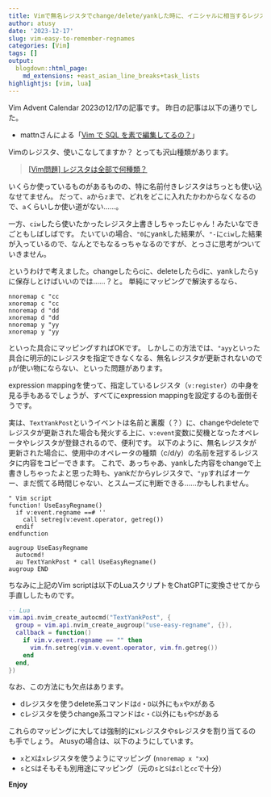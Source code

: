 ```yaml
---
title: Vimで無名レジスタでchange/delete/yankした時に、イニシャルに相当するレジスタにも値を入れる
author: atusy
date: '2023-12-17'
slug: vim-easy-to-remember-regnames
categories: [Vim]
tags: []
output:
  blogdown::html_page:
    md_extensions: +east_asian_line_breaks+task_lists
highlightjs: [vim, lua]
---
```


Vim Advent Calendar 2023の12/17の記事です。
昨日の記事は以下の通りでした。

- mattnさんによる「[Vim で SQL を素で編集してるの？](https://zenn.dev/mattn/articles/8716db121781d2)」

Vimのレジスタ、使いこなしてますか？
とっても沢山種類があります。

> [\[Vim問題\] レジスタは全部で何種類？](https://vim.blue/vim-all-register/)

いくらか使っているものがあるものの、特に名前付きレジスタはちっとも使い込なせてません。
だって、`a`から`z`まで、どれをどこに入れたかわからなくなるので、`a`くらいしか使い道がない……。

一方、`ciw`したら使いたかったレジスタ上書きしちゃったじゃん！みたいなできごともしばしばです。
たいていの場合、`"0`にyankした結果が、`"-`に`ciw`した結果が入っているので、なんとでもなるっちゃなるのですが、とっさに思考がついていきません。

というわけで考えました。changeしたらcに、deleteしたらdに、yankしたらyに保存しとけばいいのでは……？と。
単純にマッピングで解決するなら、

``` vim
nnoremap c "cc
xnoremap c "cc
nnoremap d "dd
xnoremap d "dd
nnoremap y "yy
xnoremap y "yy
```

といった具合にマッピングすればOKです。
しかしこの方法では、`"ayy`といった具合に明示的にレジスタを指定できなくなる、無名レジスタが更新されないので`p`が使い物にならない、といった問題があります。

expression mappingを使って、指定しているレジスタ（`v:register`）の中身を見る手もあるでしょうが、すべてにexpression mappingを設定するのも面倒そうです。

実は、`TextYankPost`というイベントは名前と裏腹（？）に、changeやdeleteでレジスタが更新された場合も発火する上に、`v:event`変数に契機となったオペレータやレジスタが登録されるので、便利です。
以下のように、無名レジスタが更新された場合に、使用中のオペレータの種類（c/d/y）の名前を冠するレジスタに内容をコピーできます。
これで、あっちゃあ、yankした内容をchangeで上書きしちゃったよと思った時も、yankだからyレジスタで、`"yp`すればオーケー、まだ慌てる時間じゃない、とスムーズに判断できる……かもしれません。

``` vim
" Vim script
function! UseEasyRegname()
  if v:event.regname ==# ''
    call setreg(v:event.operator, getreg())
  endif
endfunction

augroup UseEasyRegname
  autocmd!
  au TextYankPost * call UseEasyRegname()
augroup END
```

ちなみに上記のVim scriptは以下のLuaスクリプトをChatGPTに変換させてから手直ししたものです。

``` lua
-- Lua
vim.api.nvim_create_autocmd("TextYankPost", {
  group = vim.api.nvim_create_augroup("use-easy-regname", {}),
  callback = function()
    if vim.v.event.regname == "" then
      vim.fn.setreg(vim.v.event.operator, vim.fn.getreg())
    end
  end,
})
```

なお、この方法にも欠点はあります。

- dレジスタを使うdelete系コマンドは`d`・`D`以外にも`x`や`X`がある
- cレジスタを使うchange系コマンドは`c`・`C`以外にも`s`や`S`がある

これらのマッピングに大しては強制的にxレジスタやsレジスタを割り当てるのも手でしょう。
Atusyの場合は、以下のようにしています。

- `x`と`X`は`x`レジスタを使うようにマッピング (`nnoremap x "xx`)
- `s`と`S`はそもそも別用途にマッピング（元の`s`と`S`は`cl`と`cc`で十分）

**Enjoy**
